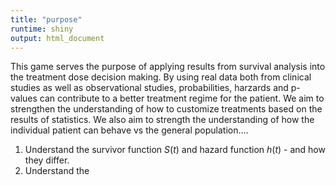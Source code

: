 ```yaml
---
title: "purpose"
runtime: shiny
output: html_document
---
```


This game serves the purpose of applying results from survival analysis into the treatment dose decision making. 
By using real data both from clinical studies as well as observational studies, probabilities, harzards and p-values can contribute
to a better treatment regime for the patient. 
We aim to strengthen the understanding of how to customize treatments based on the results of statistics. We also aim to strength the understanding of how the individual patient can behave vs the general population....

1. Understand the survivor function $S(t)$ and hazard function $h(t)$ - and how they differ.
2. Understand the 



